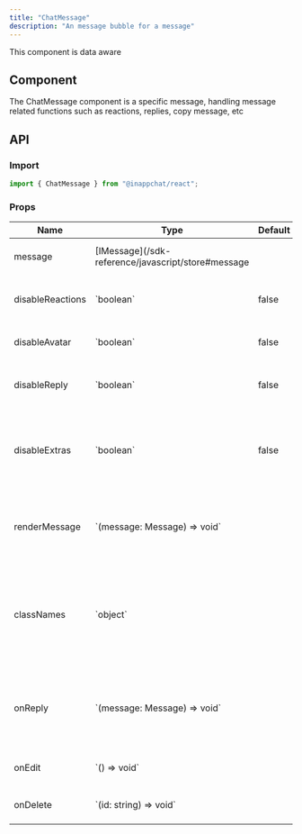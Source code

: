 ```yaml
---
title: "ChatMessage"
description: "An message bubble for a message"
---
```


<Check>This component is data aware</Check>

## Component

The ChatMessage component is a specific message, handling message related functions such as reactions,
replies, copy message, etc

## API

### Import

```js
import { ChatMessage } from "@inappchat/react";
```

### Props

<table>
  <thead>
    <tr>
      <th>Name</th>
      <th>Type</th>
      <th>Default</th>
      <th>Description</th>
    </tr>
  </thead>
  <tbody>
    <tr>
      <td>message</td>
      <td>[IMessage](/sdk-reference/javascript/store#message</td>
      <td></td>
      <td>The message to display</td>
    </tr>
    <tr>
      <td>disableReactions</td>
      <td>`boolean`</td>
      <td>false</td>
      <td>Disable to option to add reactions</td>
    </tr>
    <tr>
      <td>disableAvatar</td>
      <td>`boolean`</td>
      <td>false</td>
      <td>Hide the user's avatar</td>
    </tr>
    <tr>
      <td>disableReply</td>
      <td>`boolean`</td>
      <td>false</td>
      <td>Disable to option to reply to a message</td>
    </tr>
    <tr>
      <td>disableExtras</td>
      <td>`boolean`</td>
      <td>false</td>
      <td>Hide the extra options of a message, such as copy, edit, delete</td>
    </tr>
    <tr>
      <td>renderMessage</td>
      <td>`(message: Message) => void`</td>
      <td></td>
      <td>If provided, use this function rather than the baked in UI.</td>
    </tr>
    <tr>
      <td>classNames</td>
      <td>`object`</td>
      <td></td>
      <td>
        Specific class names to override bubbles. Options are `sender` and
        `bubble`.
      </td>
    </tr>
    <tr>
      <td>onReply</td>
      <td>`(message: Message) => void`</td>
      <td></td>
      <td>
        If provided, show the option to reply to the message and handle
        callback.
      </td>
    </tr>
    <tr>
      <td>onEdit</td>
      <td>`() => void`</td>
      <td></td>
      <td>Callback for editing a message</td>
    </tr>
    <tr>
      <td>onDelete</td>
      <td>`(id: string) => void`</td>
      <td></td>
      <td>Callback for deleting a message</td>
    </tr>
  </tbody>
</table>
